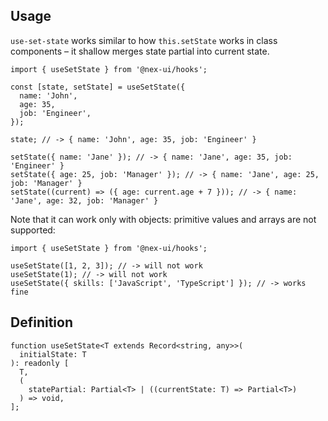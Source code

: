 

## Usage

`use-set-state` works similar to how `this.setState` works in class components – it shallow merges state partial
into current state.

```tsx
import { useSetState } from '@nex-ui/hooks';

const [state, setState] = useSetState({
  name: 'John',
  age: 35,
  job: 'Engineer',
});

state; // -> { name: 'John', age: 35, job: 'Engineer' }

setState({ name: 'Jane' }); // -> { name: 'Jane', age: 35, job: 'Engineer' }
setState({ age: 25, job: 'Manager' }); // -> { name: 'Jane', age: 25, job: 'Manager' }
setState((current) => ({ age: current.age + 7 })); // -> { name: 'Jane', age: 32, job: 'Manager' }
```

Note that it can work only with objects: primitive values and arrays are not supported:

```tsx
import { useSetState } from '@nex-ui/hooks';

useSetState([1, 2, 3]); // -> will not work
useSetState(1); // -> will not work
useSetState({ skills: ['JavaScript', 'TypeScript'] }); // -> works fine
```

## Definition

```tsx
function useSetState<T extends Record<string, any>>(
  initialState: T
): readonly [
  T,
  (
    statePartial: Partial<T> | ((currentState: T) => Partial<T>)
  ) => void,
];
```
